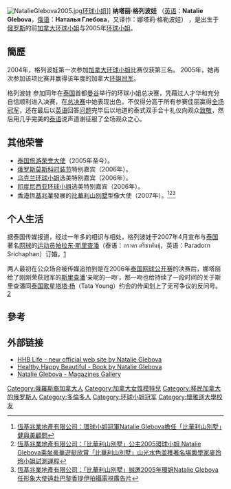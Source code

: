 {{Infobox Model
| name          = 纳塔丽·格列波娃
| image         = Natalie Glebova - MU2005.jpg
| imagesize     = 250px
| caption       = 2005年度加拿大環球小姐、[[2005年度環球小姐比賽|2005年度環球小姐]]
| birthname     = Natalya Vladimirovna Glebova
| birthdate     = {{birth date and age|1981|11|11}}
| location      = {{USSR}}[[圖阿普謝|圖阿普謝]]
| deathdate     =
| deathplace    =
| height        = {{height|m=1.80}}
| weight        =
| haircolor     = 啡色
| eyecolor      = 藍色
| measurements  = 
| dress size    =
| shoesize      =
| agency        =
| alias(es)     =
| spouse        = {{marriage|[[帕拉东·斯里查潘|帕拉东·斯里查潘]]|2007|2011|reason=divorced}}<br>{{marriage|Dean Kelly|2016}}
| children = 1
| homepage      =
}}

[[File:NatalieGlebova2005.jpg|thumb]][[环球小姐|环球小姐]]]]
'''纳塔丽·格列波娃''' （[[英语|英语]]：'''Natalie Glebova'''，[[俄语|俄语]]：'''Наталья Глебова'''，又译作：娜塔莉·格勒波娃）{{BD|1981年|11月11日|}} ，是出生于[[俄罗斯|俄罗斯]]的前[[加拿大|加拿大]][[环球小姐|环球小姐]]与2005年[[环球小姐|环球小姐]]。

== 簡歷 ==
2004年，格列波娃第一次参加[[加拿大|加拿大]][[环球小姐|环球小姐]]比赛仅获第三名。<!--The eventual winner, Venessa Fisher, failed to place in the Miss Universe 2004 finals. She competed again in January 2005, and won the title.-->2005年，她再次参加该项比赛并赢得该年度的加拿大[[环球小姐|环姐]][[冠军|冠军]]。

格列波娃<!-- Gleova represented Canada in the Miss Universe 2005 pageant held in Bangkok, Thailand in late May 2005, where she won the Miss Universe title. Glebova's win was Canada's second: Karen Dianne Baldwin of London, Ontario had won in 1982. Glebova and Baldwin graduated from the same high school, London Central Secondary School. -->参加同年在[[泰国|泰国]]首都[[曼谷|曼谷]]举行的环球小姐总决赛，凭藉过人才华和充分自信顺利进入决赛，在[[总决赛|总决赛]]中她表现出色，不仅得分高于所有参赛佳丽赢得[[冠军|全场冠军]]，还在最后以[[英语|英语]]回答[[问题|问题]]完毕后以地道的泰式双手合十礼仪向观众[[致敬|致敬]]，然后用几乎完美的[[泰语|泰语]]说声道谢征服了全场观众之心。

== 其他荣誉 ==
*[[泰国|泰国]][[旅游|旅游]][[荣誉大使|荣誉大使]]（2005年至今）。
*[[俄罗斯|俄罗斯]][[莫斯科|莫斯科]][[时装|时装节]]特别嘉宾（2006年）。
*[[乌克兰|乌克兰]][[环球小姐|环球小姐]]选美特别嘉宾（2006年）。
*[[印度尼西亚|印度尼西亚]][[环球小姐|环球小姐]]选美特别嘉宾（2006年）。
*[[香港|香港]][[恆基兆業|恆基兆業]]發展的[[比華利山別墅|比華利山別墅]]型像大使（2007年）。<ref>[http://www.hld.com/chi/news/getnews.asp?id=77 恆基兆業地產有限公司：環球小姐冠軍Natalie Glebova擔任「比華利山別墅」健與美顧問]</ref><ref>[http://www.hld.com/chi/news/getnews.asp?id=76 恆基兆業地產有限公司：「比華利山別墅」公主2005環球小姐 Natalie Glebova乘坐豪華遊艇欣賞「比華利山別墅」山光水色並獲著名堪輿學家麥玲玲小姐試測運程]</ref><ref>[http://www.hld.com/chi/news/getnews.asp?id=72 恆基兆業地產有限公司：「比華利山別墅」誠邀2005年環姐Natalie Glebova任形象大使遠赴巴黎香提伊拍攝電視廣告片]</ref>

== 个人生活 ==
据泰国传媒报道，经过一年多的相识与相处，格列波娃于2007年4月宣布与[[泰国|泰国]]著名[[网球|网球]]的[[运动员|运动员]][[帕拉东·斯里查潘|帕拉东·斯里查潘]]（泰语：ภราดร ศรีชาพันธุ์，英语：Paradorn Srichaphan）订婚。[http://english.people.com.cn/200704/21/eng20070421_368573.html]

两人最初在公众场合被传媒追拍到是在2006年[[泰国网球公开赛|泰国网球公开赛]]的决赛后，娜塔丽给了刚刚荣获冠军的[[斯里查潘|斯里查潘]]‘亲昵的一吻’，那一吻也给持续了一段时间的关于斯里查潘同[[泰国|泰国]][[歌星|歌星]][[塔塔·杨|塔塔·杨]]（Tata Young）约会的传闻划上了无可争议的反问号。[https://web.archive.org/web/20070930210031/http://www.khaleejtimes.com/DisplayArticleNew.asp?xfile=data%2Ftheworld%2F2007%2FApril%2Ftheworld_April530.xml&section=theworld&col=]

== 參考 ==
<!--*[恆基兆業地產有限公司：環球小姐冠軍Natalie Glebova擔任「比華利山別墅」健與美顧問]-->
<!--*[恆基兆業地產有限公司：「比華利山別墅」公主2005環球小姐Natalie Glebova乘坐豪華遊艇欣賞「比華利山別墅」山光水色並獲著名堪輿學家麥玲玲小姐試測運程]-->
<!--*[恆基兆業地產有限公司：「比華利山別墅」誠邀2005年環姐Natalie Glebova任形象大使遠赴巴黎香提伊拍攝電視廣告片]-->
<references />

== 外部链接 ==
*[https://web.archive.org/web/20111007172018/http://www.hhblife.com/ HHB Life - new official web site by Natalie Glebova]
*[http://books.google.com/books?id=Kt8q8cQ00JAC Healthy Happy Beautiful - Book by Natalie Glebova]
*[https://web.archive.org/web/20141221155906/http://www.hhblife.com/about/natalies-photo-gallery Natalie Glebova - Magazines Gallery]

{{start box}}
{{succession box|[[珍妮弗·霍金斯|珍妮弗·霍金斯]]|[[祖雷卡·利維拉|祖雷卡·利維拉]]|[[環球小姐|環球小姐]]|[[2005年度環球小姐比賽|2005年]]}}
{{end box}}

{{DEFAULTSORT:Glebova, Natalie}}
[[Category:俄羅斯裔加拿大人|Category:俄羅斯裔加拿大人]]
[[Category:加拿大女性模特兒|Category:加拿大女性模特兒]]
[[Category:移民加拿大的俄罗斯人|Category:移民加拿大的俄罗斯人]]
[[Category:多倫多人|Category:多倫多人]]
[[Category:环球小姐冠军|Category:环球小姐冠军]]
[[Category:懷雅遜大學校友|Category:懷雅遜大學校友]]
